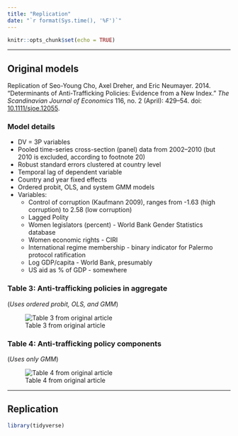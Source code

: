 ```yaml
---
title: "Replication"
date: "`r format(Sys.time(), '%F')`"
---
```


```r
knitr::opts_chunk$set(echo = TRUE)
```

---

## Original models

Replication of Seo-Young Cho, Axel Dreher, and Eric Neumayer. 2014. "Determinants of Anti-Trafficking Policies: Evidence from a New Index." *The Scandinavian Journal of Economics* 116, no. 2 (April): 429–54. doi: [10.1111/sjoe.12055](https://dx.doi.org/10.1111/sjoe.12055).

### Model details

- DV = 3P variables
- Pooled time-series cross-section (panel) data from 2002–2010 (but 2010 is excluded, according to footnote 20)
- Robust standard errors clustered at country level
- Temporal lag of dependent variable
- Country and year fixed effects
- Ordered probit, OLS, and system GMM models
- Variables:
  - Control of corruption (Kaufmann 2009), ranges from -1.63 (high corruption) to 2.58 (low corruption)
  - Lagged Polity
  - Women legislators (percent) - World Bank Gender Statistics database
  - Women economic rights - CIRI
  - International regime membership - binary indicator for Palermo protocol ratification
  - Log GDP/capita - World Bank, presumably
  - US aid as % of GDP - somewhere

### Table 3: Anti-trafficking policies in aggregate

(*Uses ordered probit, OLS, and GMM*)

![Table 3 from original article](../img/table-3.png)

### Table 4: Anti-trafficking policy components

(*Uses only GMM*)

![Table 4 from original article](../img/table-4.png)

---

## Replication

```r
library(tidyverse)
```

